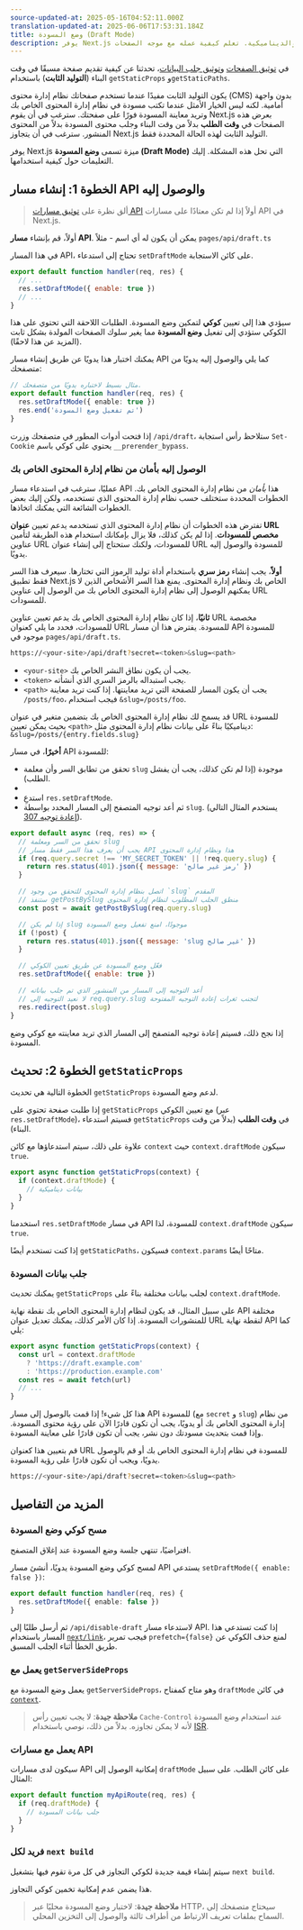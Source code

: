 ```yaml
---
source-updated-at: 2025-05-16T04:52:11.000Z
translation-updated-at: 2025-06-06T17:53:31.184Z
title: وضع المسودة (Draft Mode)
description: يوفر Next.js وضع المسودة للتبديل بين الصفحات الثابتة والديناميكية. تعلم كيفية عمله مع موجه الصفحات (Pages Router).
---
```


في [توثيق الصفحات](/docs/pages/building-your-application/routing/pages-and-layouts) و[توثيق جلب البيانات](/docs/pages/building-your-application/data-fetching)، تحدثنا عن كيفية تقديم صفحة مسبقًا في وقت البناء (**التوليد الثابت**) باستخدام `getStaticProps` و`getStaticPaths`.

يكون التوليد الثابت مفيدًا عندما تستخدم صفحاتك نظام إدارة محتوى (CMS) بدون واجهة أمامية. لكنه ليس الخيار الأمثل عندما تكتب مسودة في نظام إدارة المحتوى الخاص بك وتريد معاينة المسودة فورًا على صفحتك. سترغب في أن يقوم Next.js بعرض هذه الصفحات في **وقت الطلب** بدلاً من وقت البناء وجلب محتوى المسودة بدلاً من المحتوى المنشور. سترغب في أن يتجاوز Next.js التوليد الثابت لهذه الحالة المحددة فقط.

يوفر Next.js ميزة تسمى **وضع المسودة (Draft Mode)** التي تحل هذه المشكلة. إليك التعليمات حول كيفية استخدامها.

## الخطوة 1: إنشاء مسار API والوصول إليه

> ألق نظرة على [توثيق مسارات API](/docs/pages/building-your-application/routing/api-routes) أولاً إذا لم تكن معتادًا على مسارات API في Next.js.

أولاً، قم بإنشاء **مسار API**. يمكن أن يكون له أي اسم - مثلاً `pages/api/draft.ts`

في هذا المسار API، تحتاج إلى استدعاء `setDraftMode` على كائن الاستجابة.

```js
export default function handler(req, res) {
  // ...
  res.setDraftMode({ enable: true })
  // ...
}
```

سيؤدي هذا إلى تعيين **كوكي** لتمكين وضع المسودة. الطلبات اللاحقة التي تحتوي على هذا الكوكي ستؤدي إلى تفعيل **وضع المسودة** مما يغير سلوك الصفحات المولدة بشكل ثابت (المزيد عن هذا لاحقًا).

يمكنك اختبار هذا يدويًا عن طريق إنشاء مسار API كما يلي والوصول إليه يدويًا من متصفحك:

```ts filename="pages/api/draft.ts"
// مثال بسيط لاختباره يدويًا من متصفحك.
export default function handler(req, res) {
  res.setDraftMode({ enable: true })
  res.end('تم تفعيل وضع المسودة')
}
```

إذا فتحت أدوات المطور في متصفحك وزرت `/api/draft`، ستلاحظ رأس استجابة `Set-Cookie` يحتوي على كوكي باسم `__prerender_bypass`.

### الوصول إليه بأمان من نظام إدارة المحتوى الخاص بك

عمليًا، سترغب في استدعاء مسار API هذا _بأمان_ من نظام إدارة المحتوى الخاص بك. الخطوات المحددة ستختلف حسب نظام إدارة المحتوى الذي تستخدمه، ولكن إليك بعض الخطوات الشائعة التي يمكنك اتخاذها.

تفترض هذه الخطوات أن نظام إدارة المحتوى الذي تستخدمه يدعم تعيين **عنوان URL مخصص للمسودات**. إذا لم يكن كذلك، فلا يزال بإمكانك استخدام هذه الطريقة لتأمين عناوين URL للمسودات، ولكنك ستحتاج إلى إنشاء عنوان URL للمسودة والوصول إليه يدويًا.

**أولاً**، يجب إنشاء **رمز سري** باستخدام أداة توليد الرموز التي تختارها. سيعرف هذا السر فقط تطبيق Next.js الخاص بك ونظام إدارة المحتوى. يمنع هذا السر الأشخاص الذين لا يمكنهم الوصول إلى نظام إدارة المحتوى الخاص بك من الوصول إلى عناوين URL للمسودات.

**ثانيًا**، إذا كان نظام إدارة المحتوى الخاص بك يدعم تعيين عناوين URL مخصصة للمسودات، فحدد ما يلي كعنوان URL للمسودة. يفترض هذا أن مسار API للمسودة موجود في `pages/api/draft.ts`.

```bash filename="Terminal"
https://<your-site>/api/draft?secret=<token>&slug=<path>
```

- `<your-site>` يجب أن يكون نطاق النشر الخاص بك.
- `<token>` يجب استبداله بالرمز السري الذي أنشأته.
- `<path>` يجب أن يكون المسار للصفحة التي تريد معاينتها. إذا كنت تريد معاينة `/posts/foo`، فيجب استخدام `&slug=/posts/foo`.

قد يسمح لك نظام إدارة المحتوى الخاص بك بتضمين متغير في عنوان URL للمسودة بحيث يمكن تعيين `<path>` ديناميكيًا بناءً على بيانات نظام إدارة المحتوى مثل: `&slug=/posts/{entry.fields.slug}`

**أخيرًا**، في مسار API للمسودة:

- تحقق من تطابق السر وأن معلمة `slug` موجودة (إذا لم تكن كذلك، يجب أن يفشل الطلب).
-
- استدعِ `res.setDraftMode`.
- ثم أعد توجيه المتصفح إلى المسار المحدد بواسطة `slug`. (يستخدم المثال التالي [إعادة توجيه 307](https://developer.mozilla.org/docs/Web/HTTP/Status/307)).

```js
export default async (req, res) => {
  // تحقق من السر ومعلمة slug
  // يجب أن يعرف هذا السر فقط مسار API هذا ونظام إدارة المحتوى
  if (req.query.secret !== 'MY_SECRET_TOKEN' || !req.query.slug) {
    return res.status(401).json({ message: 'رمز غير صالح' })
  }

  // اتصل بنظام إدارة المحتوى للتحقق من وجود `slug` المقدم
  // ستنفذ getPostBySlug منطق الجلب المطلوب لنظام إدارة المحتوى
  const post = await getPostBySlug(req.query.slug)

  // إذا لم يكن slug موجودًا، امنع تفعيل وضع المسودة
  if (!post) {
    return res.status(401).json({ message: 'slug غير صالح' })
  }

  // فعّل وضع المسودة عن طريق تعيين الكوكي
  res.setDraftMode({ enable: true })

  // أعد التوجيه إلى المسار من المنشور الذي تم جلب بياناته
  // لا نعيد التوجيه إلى req.query.slug لتجنب ثغرات إعادة التوجيه المفتوحة
  res.redirect(post.slug)
}
```

إذا نجح ذلك، فسيتم إعادة توجيه المتصفح إلى المسار الذي تريد معاينته مع كوكي وضع المسودة.

## الخطوة 2: تحديث `getStaticProps`

الخطوة التالية هي تحديث `getStaticProps` لدعم وضع المسودة.

إذا طلبت صفحة تحتوي على `getStaticProps` مع تعيين الكوكي (عبر `res.setDraftMode`)، فسيتم استدعاء `getStaticProps` في **وقت الطلب** (بدلاً من وقت البناء).

علاوة على ذلك، سيتم استدعاؤها مع كائن `context` حيث `context.draftMode` سيكون `true`.

```js
export async function getStaticProps(context) {
  if (context.draftMode) {
    // بيانات ديناميكية
  }
}
```

استخدمنا `res.setDraftMode` في مسار API للمسودة، لذا `context.draftMode` سيكون `true`.

إذا كنت تستخدم أيضًا `getStaticPaths`، فسيكون `context.params` متاحًا أيضًا.

### جلب بيانات المسودة

يمكنك تحديث `getStaticProps` لجلب بيانات مختلفة بناءً على `context.draftMode`.

على سبيل المثال، قد يكون لنظام إدارة المحتوى الخاص بك نقطة نهاية API مختلفة للمنشورات المسودة. إذا كان الأمر كذلك، يمكنك تعديل عنوان URL لنقطة نهاية API كما يلي:

```js
export async function getStaticProps(context) {
  const url = context.draftMode
    ? 'https://draft.example.com'
    : 'https://production.example.com'
  const res = await fetch(url)
  // ...
}
```

هذا كل شيء! إذا قمت بالوصول إلى مسار API للمسودة (مع `secret` و `slug`) من نظام إدارة المحتوى الخاص بك أو يدويًا، يجب أن تكون قادرًا الآن على رؤية محتوى المسودة. وإذا قمت بتحديث مسودتك دون نشر، يجب أن تكون قادرًا على معاينة المسودة.

قم بتعيين هذا كعنوان URL للمسودة في نظام إدارة المحتوى الخاص بك أو قم بالوصول يدويًا، ويجب أن تكون قادرًا على رؤية المسودة.

```bash filename="Terminal"
https://<your-site>/api/draft?secret=<token>&slug=<path>
```

## المزيد من التفاصيل

### مسح كوكي وضع المسودة

افتراضيًا، تنتهي جلسة وضع المسودة عند إغلاق المتصفح.

لمسح كوكي وضع المسودة يدويًا، أنشئ مسار API يستدعي `setDraftMode({ enable: false })`:

```ts filename="pages/api/disable-draft.ts"
export default function handler(req, res) {
  res.setDraftMode({ enable: false })
}
```

ثم أرسل طلبًا إلى `/api/disable-draft` لاستدعاء مسار API. إذا كنت تستدعي هذا المسار باستخدام [`next/link`](/docs/pages/api-reference/components/link)، فيجب تمرير `prefetch={false}` لمنع حذف الكوكي عن طريق الخطأ أثناء الجلب المسبق.

### يعمل مع `getServerSideProps`

يعمل وضع المسودة مع `getServerSideProps`، وهو متاح كمفتاح `draftMode` في كائن [`context`](/docs/pages/api-reference/functions/get-server-side-props#context-parameter).

> **ملاحظة جيدة**: لا يجب تعيين رأس `Cache-Control` عند استخدام وضع المسودة لأنه لا يمكن تجاوزه. بدلاً من ذلك، نوصي باستخدام [ISR](/docs/pages/building-your-application/data-fetching/incremental-static-regeneration).

### يعمل مع مسارات API

سيكون لدى مسارات API إمكانية الوصول إلى `draftMode` على كائن الطلب. على سبيل المثال:

```js
export default function myApiRoute(req, res) {
  if (req.draftMode) {
    // جلب بيانات المسودة
  }
}
```

### فريد لكل `next build`

سيتم إنشاء قيمة جديدة لكوكي التجاوز في كل مرة تقوم فيها بتشغيل `next build`.

هذا يضمن عدم إمكانية تخمين كوكي التجاوز.

> **ملاحظة جيدة**: لاختبار وضع المسودة محليًا عبر HTTP، سيحتاج متصفحك إلى السماح بملفات تعريف الارتباط من أطراف ثالثة والوصول إلى التخزين المحلي.